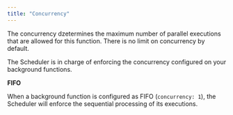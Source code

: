 ```yaml
---
title: "Concurrency"
---
```


The concurrency dzetermines the maximum number of parallel executions that are allowed for this function.
There is no limit on concurrency by default.

The Scheduler is in charge of enforcing the concurrency configured on your background functions.

**FIFO**

When a background function is configured as FIFO (`concurrency: 1`),
the Scheduler will enforce the sequential processing of its executions.

